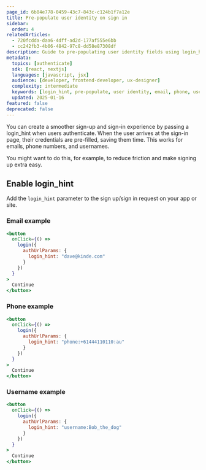 ```yaml
---
page_id: 6b84e778-0459-43c7-843c-c124b1f7a12e
title: Pre-populate user identity on sign in
sidebar:
  order: 4
relatedArticles:
  - 720fcdda-daa6-4dff-ad2d-177af555e6bb
  - cc242fb3-4b06-4842-97c8-dd58e87308df
description: Guide to pre-populating user identity fields using login_hint parameter for email, phone, and username authentication to improve user experience.
metadata:
  topics: [authenticate]
  sdk: [react, nextjs]
  languages: [javascript, jsx]
  audience: [developer, frontend-developer, ux-designer]
  complexity: intermediate
  keywords: [login_hint, pre-populate, user identity, email, phone, username, authentication UX]
  updated: 2025-01-16
featured: false
deprecated: false
---
```


You can create a smoother sign-up and sign-in experience by passing a login_hint when users authenticate. When the user arrives at the sign-in page, their credentials are pre-filled, saving them time. This works for emails, phone numbers, and usernames.

You might want to do this, for example, to reduce friction and make signing up extra easy.

## Enable login_hint

Add the `login_hint` parameter to the sign up/sign in request on your app or site. 

### Email example

```jsx
<button
  onClick={() =>
    login({
      authUrlParams: {
        login_hint: "dave@kinde.com"
      }
    })
  }
>
  Continue
</button>
```

### Phone example

```jsx
<button
  onClick={() =>
    login({
      authUrlParams: {
        login_hint: "phone:+61444110110:au"
      }
    })
  }
>
  Continue
</button>
```

### Username example

```jsx
<button
  onClick={() =>
    login({
      authUrlParams: {
        login_hint: "username:Bob_the_dog"
      }
    })
  }
>
  Continue
</button>
```
